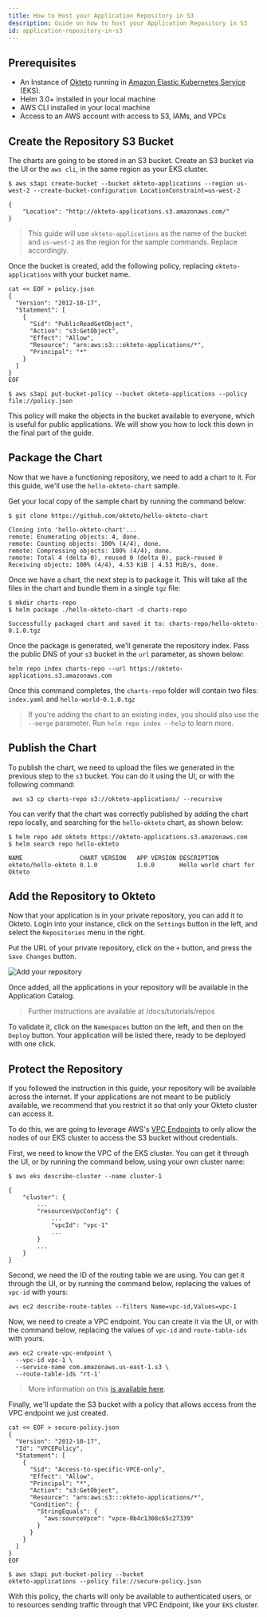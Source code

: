 ```yaml
---
title: How to Host your Application Repository in S3
description: Guide on how to host your Application Repository in S3
id: application-repository-in-s3
---
```



## Prerequisites

- An Instance of [Okteto](enterprise.mdx) running in [Amazon Elastic Kubernetes Service](https://aws.amazon.com/eks/) (EKS).
- Helm 3.0+ installed in your local machine
- AWS CLI installed in your local machine
- Access to an AWS account with access to S3, IAMs, and VPCs

## Create the Repository S3 Bucket

The charts are going to be stored in an S3 bucket. Create an S3 bucket via the UI or the `aws cli`, in the same region as your EKS cluster.

```
$ aws s3api create-bucket --bucket okteto-applications --region us-west-2 --create-bucket-configuration LocationConstraint=us-west-2
```

```
{
    "Location": "http://okteto-applications.s3.amazonaws.com/"
}
```

> This guide will use `okteto-applications` as the name of the bucket and `us-west-2` as the region for the sample commands. Replace accordingly.

Once the bucket is created, add the following policy, replacing `okteto-applications` with your bucket name.

```
cat << EOF > policy.json
{
  "Version": "2012-10-17",
  "Statement": [
    {
      "Sid": "PublicReadGetObject",
      "Action": "s3:GetObject",
      "Effect": "Allow",
      "Resource": "arn:aws:s3:::okteto-applications/*",
      "Principal": "*"
    }
  ]
}
EOF

$ aws s3api put-bucket-policy --bucket okteto-applications --policy file://policy.json
```

This policy will make the objects in the bucket available to everyone, which is useful for public applications. We will show you how to lock this down in the final part of the guide.


## Package the Chart

Now that we have a functioning repository, we need to add a chart to it. For this guide, we'll use the `hello-okteto-chart` sample.

Get your local copy of the sample chart by running the command below:

```
$ git clone https://github.com/okteto/hello-okteto-chart
```

```
Cloning into 'hello-okteto-chart'...
remote: Enumerating objects: 4, done.
remote: Counting objects: 100% (4/4), done.
remote: Compressing objects: 100% (4/4), done.
remote: Total 4 (delta 0), reused 0 (delta 0), pack-reused 0
Receiving objects: 100% (4/4), 4.53 KiB | 4.53 MiB/s, done.
```

Once we have a chart, the next step is to package it. This will take all the files in the chart and bundle them in a single `tgz` file:

```
$ mkdir charts-repo
$ helm package ./hello-okteto-chart -d charts-repo
```

```
Successfully packaged chart and saved it to: charts-repo/hello-okteto-0.1.0.tgz
```

Once the package is generated, we'll generate the repository index. Pass the public DNS of your `s3` bucket in the `url` parameter, as shown below:

```
helm repo index charts-repo --url https://okteto-applications.s3.amazonaws.com
```

Once this command completes, the `charts-repo` folder will contain two files: `index.yaml` and `hello-world-0.1.0.tgz`

> If you're adding the chart to an existing index, you should also use the `--merge` parameter. Run `helm repo index --help` to learn more.


## Publish the Chart

To publish the chart, we need to upload the files we generated in the previous step to the `s3` bucket. You can do it using the UI, or with the following command:

```
 aws s3 cp charts-repo s3://okteto-applications/ --recursive
```

You can verify that the chart was correctly published by adding the chart repo locally, and searching for the `hello-okteto` chart, as shown below:

```
$ helm repo add okteto https://okteto-applications.s3.amazonaws.com
$ helm search repo hello-okteto
```

```
NAME               	CHART VERSION	APP VERSION	DESCRIPTION
okteto/hello-okteto	0.1.0        	1.0.0      	Hello world chart for Okteto
```

## Add the Repository to Okteto

Now that your application is in your private repository, you can add it to Okteto. Login into your instance, click on the `Settings` button in the left, and select the `Repositories` menu in the right.

Put the URL of your private repository, click on the `+` button, and press the `Save Changes` button.

<Image center alt="Add your repository" src="images/add-repository.png" />

Once added, all the applications in your repository will be available in the Application Catalog.

> Further instructions are available at /docs/tutorials/repos

To validate it, click on the `Namespaces` button on the left, and then on the `Deploy` button. Your application will be listed there, ready to be deployed with one click.

## Protect the Repository

If you followed the instruction in this guide, your repository will be available across the internet. If your applications are not meant to be publicly available, we recommend that you restrict it so that only your Okteto cluster can access it.

To do this, we are going to leverage AWS's [VPC Endpoints](https://docs.aws.amazon.com/vpc/latest/userguide/vpc-endpoints.html) to only allow the nodes of our EKS cluster to access the S3 bucket without credentials.

First, we need to know the VPC of the EKS cluster. You can get it through the UI, or by running the command below, using your own cluster name:

```
$ aws eks describe-cluster --name cluster-1
```

```
{
    "cluster": {
        ...
        "resourcesVpcConfig": {
            ...
            "vpcId": "vpc-1"
            ...
        }
        ...
    }
}
```

Second, we need the ID of the routing table we are using. You can get it through the UI, or by running the command below, replacing the values of `vpc-id` with yours:

```
aws ec2 describe-route-tables --filters Name=vpc-id,Values=vpc-1
```

Now, we need to create a VPC endpoint. You can create it via the UI, or with the command below, replacing the values of `vpc-id` and `route-table-ids` with yours.
```
aws ec2 create-vpc-endpoint \
  --vpc-id vpc-1 \
  --service-name com.amazonaws.us-east-1.s3 \
  --route-table-ids "rt-1'
```

> More information on this [is available here](https://docs.aws.amazon.com/vpc/latest/userguide/vpc-endpoints-s3.html).

Finally, we'll update the S3 bucket with a policy that allows access from the VPC endpoint we just created.

```
cat << EOF > secure-policy.json
{
  "Version": "2012-10-17",
  "Id": "VPCEPolicy",
  "Statement": [
    {
      "Sid": "Access-to-specific-VPCE-only",
      "Effect": "Allow",
      "Principal": "*",
      "Action": "s3:GetObject",
      "Resource": "arn:aws:s3:::okteto-applications/*",
      "Condition": {
        "StringEquals": {
          "aws:sourceVpce": "vpce-0b4c1308c65c27339"
        }
      }
    }
  ]
}
EOF

$ aws s3api put-bucket-policy --bucket
okteto-applications --policy file://secure-policy.json
```

With this policy, the charts will only be available to authenticated users, or to resources sending traffic through that VPC Endpoint, like your `EKS` cluster.